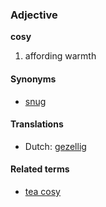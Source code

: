 ===Adjective===
'''cosy'''

# affording warmth

====Synonyms====
*[[snug]]

====Translations====
*Dutch: [[gezellig]]

====Related terms====
*[[tea cosy]]